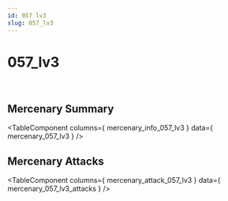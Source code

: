 ```yaml
---
id: 057 lv3
slug: 057_lv3
---
```



# 057_lv3

<div style = {{ display: "flex" }}>
    <Image img={require('@site/static/img/mercenaries/illust/thum_char_view_n_057.jpg')}/>
    <Image img={require('@site/static/img/mercenaries/illust/thum_char_view_o_057.jpg')}/>
</div>

## Mercenary Summary

<TableComponent
  columns={ mercenary_info_057_lv3 }
  data={ mercenary_057_lv3 }
/>

## Mercenary Attacks

<TableComponent
  columns={ mercenary_attack_057_lv3 }
  data={ mercenary_057_lv3_attacks }
/>